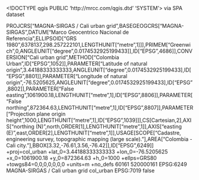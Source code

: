 <!DOCTYPE qgis PUBLIC 'http://mrcc.com/qgis.dtd' 'SYSTEM'>
<qgis version="3.32.1-Lima">
  <identifier>via</identifier>
  <parentidentifier></parentidentifier>
  <language>SPA</language>
  <type>dataset</type>
  <title>via</title>
  <abstract></abstract>
  <links/>
  <dates/>
  <fees></fees>
  <encoding></encoding>
  <crs>
    <spatialrefsys nativeFormat="Wkt">
      <wkt>PROJCRS["MAGNA-SIRGAS / Cali urban grid",BASEGEOGCRS["MAGNA-SIRGAS",DATUM["Marco Geocentrico Nacional de Referencia",ELLIPSOID["GRS 1980",6378137,298.257222101,LENGTHUNIT["metre",1]]],PRIMEM["Greenwich",0,ANGLEUNIT["degree",0.0174532925199433]],ID["EPSG",4686]],CONVERSION["Cali urban grid",METHOD["Colombia Urban",ID["EPSG",1052]],PARAMETER["Latitude of natural origin",3.44188333333333,ANGLEUNIT["degree",0.0174532925199433],ID["EPSG",8801]],PARAMETER["Longitude of natural origin",-76.5205625,ANGLEUNIT["degree",0.0174532925199433],ID["EPSG",8802]],PARAMETER["False easting",1061900.18,LENGTHUNIT["metre",1],ID["EPSG",8806]],PARAMETER["False northing",872364.63,LENGTHUNIT["metre",1],ID["EPSG",8807]],PARAMETER["Projection plane origin height",1000,LENGTHUNIT["metre",1],ID["EPSG",1039]]],CS[Cartesian,2],AXIS["northing (N)",north,ORDER[1],LENGTHUNIT["metre",1]],AXIS["easting (E)",east,ORDER[2],LENGTHUNIT["metre",1]],USAGE[SCOPE["Cadastre, engineering survey, topographic mapping (large scale)."],AREA["Colombia - Cali city."],BBOX[3.32,-76.61,3.56,-76.42]],ID["EPSG",6249]]</wkt>
      <proj4>+proj=col_urban +lat_0=3.44188333333333 +lon_0=-76.5205625 +x_0=1061900.18 +y_0=872364.63 +h_0=1000 +ellps=GRS80 +towgs84=0,0,0,0,0,0,0 +units=m +no_defs</proj4>
      <srsid>60161</srsid>
      <srid>520000161</srid>
      <authid>EPSG:6249</authid>
      <description>MAGNA-SIRGAS / Cali urban grid</description>
      <projectionacronym>col_urban</projectionacronym>
      <ellipsoidacronym>EPSG:7019</ellipsoidacronym>
      <geographicflag>false</geographicflag>
    </spatialrefsys>
  </crs>
  <extent/>
</qgis>
